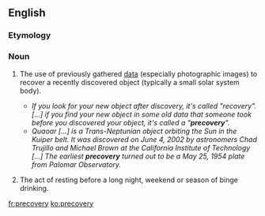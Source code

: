 ==English==

===Etymology===
{{blend|en|pre-|recovery}}

===Noun===
{{wikipedia}}
{{en-noun|precoveries}}

# {{lb|en|astronomy}} The use of previously gathered [[data]] (especially photographic images) to recover a recently discovered object (typically a small solar system body).
#* ''If you look for your new object after discovery, it's called "recovery". [...] if you find your new object in some old data that someone took before you discovered your object, it's called a "'''precovery'''".''
#* ''Quaoar [...] is a Trans-Neptunian object orbiting the Sun in the Kuiper belt. It was discovered on June 4, 2002 by astronomers Chad Trujillo and Michael Brown at the California Institute of Technology [...] The earliest '''precovery''' turned out to be a May 25, 1954 plate from Palomar Observatory.''
# {{lb|en|slang}} The act of resting before a long night, weekend or season of binge drinking.

[[fr:precovery]]
[[ko:precovery]]